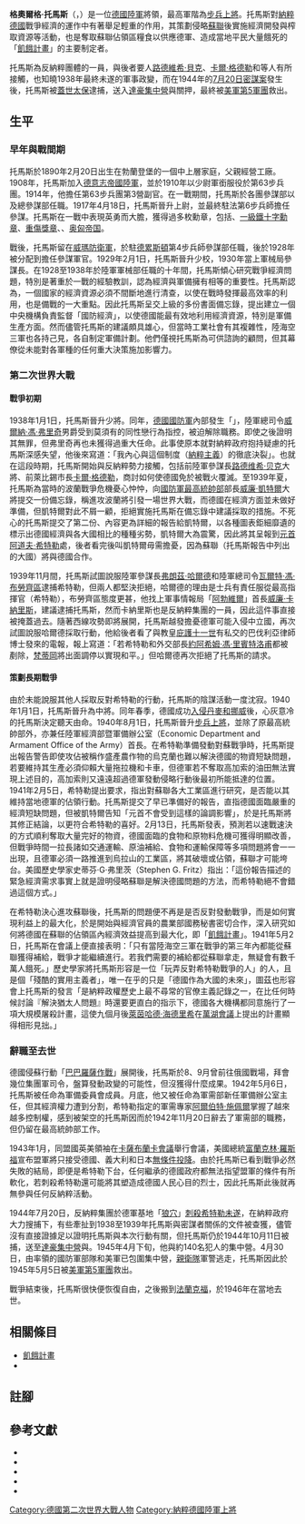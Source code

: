 {{noteTA
|G1=Military
|G2=地名
}}
{{軍人模板
|name=格奧爾格·托馬斯
|birth_name =Georg Thomas
|born={{birth date|1890|2|20}}
|died={{death date and age|1946|12|29|1890|2|20}}
|placeofbirth=[[德意志帝國|德意志帝國]][[勃兰登堡省|勃兰登堡省]][[福斯特_(勃兰登堡)|福斯特]]
|placeofdeath={{link-de|德國美軍佔領區|Amerikanische Besatzungszone}}[[美因河畔法蘭克福|美因河畔法蘭克福]]
|image=[[File:Bulgarian_Defense_Minister_Nikola_Mikhov_on_a_visit_to_Berlin.jpg|220px]] 
|caption=托馬斯（中）正與保加利亞國防部長{{le|尼古拉·米哈伊洛夫·米霍夫|Nikola Mikhov}}道別
|nickname=
|allegiance={{flag|德意志帝國}}<br>{{flag|威瑪共和國}}<br>{{flag|納粹德國}}
|serviceyears=1908年－1944年
|rank=[[步兵上將_(德國)|步兵上將]]
|commands=[[國防軍最高統帥部|國防軍最高統帥部]]國防經濟暨軍備辦公室首長
|branch=[[德意志帝國陸軍|德意志帝國陸軍]]<br>[[威瑪防衛軍|威瑪防衛軍]]<br>[[納粹德國陸軍|納粹德國陸軍]]
|unit=
|battles=[[第一次世界大戰|第一次世界大戰]]<br>[[第二次世界大戰|第二次世界大戰]]
|awards={{le|霍亨索倫王室勳章|House Order of Hohenzollern}}<br>[[功勋勋章_(普鲁士)|功勳勳章]]<br>[[一級鐵十字勳章|一級鐵十字勳章]]<br>[[重傷獎章|重傷獎章]]
|signature=
|laterwork=
|module=
}}
'''格奧爾格·托馬斯'''（{{lang-de|Georg Thomas}}，{{bd|1890年|2月20日|1946年|12月29日|catIdx=Thomas}}）是一位[[納粹德國陸軍|德國陸軍]]將領，最高軍階為[[步兵上將_(德國)|步兵上將]]。托馬斯對[[納粹德國|納粹德國]]戰爭經濟的運作中有著舉足輕重的作用，其策劃侵略[[蘇聯|蘇聯]]後實施經濟開發與榨取資源等活動，也是奪取蘇聯佔領區糧食以供應德軍、造成當地平民大量餓死的「[[飢餓計畫|飢餓計畫]]」的主要制定者。

托馬斯為反納粹團體的一員，與後者要人[[路德維希·貝克|路德維希·貝克]]、[[卡爾·格德勒|卡爾·格德勒]]和{{le|約翰內斯·波皮茲|Johannes Popitz}}等人有所接觸，也知曉1938年最終未遂的軍事政變，而在1944年的[[7月20日密謀案|7月20日密謀案]]發生後，托馬斯被[[蓋世太保|蓋世太保]]逮捕，送入[[達豪集中營|達豪集中營]]與{{le|弗洛森比格集中營|Flossenbürg concentration camp}}關押，最終被[[美國北方陸軍|美軍第5軍團]]救出。

==生平==
===早年與戰間期===
托馬斯於1890年2月20日出生在勃蘭登堡的一個中上層家庭，父親經營工廠。1908年，托馬斯加入[[德意志帝國陸軍|德意志帝國陸軍]]，並於1910年以少尉軍銜服役於第63步兵團。1914年，他擔任第63步兵團第3營副官。在一戰期間，托馬斯於各團參謀部以及總參謀部任職。1917年4月18日，托馬斯晉升上尉，並最終駐法第6步兵師擔任參謀。托馬斯在一戰中表現英勇而大膽，獲得過多枚勳章，包括{{le|霍亨索倫王室勳章|House Order of Hohenzollern}}、[[一級鐵十字勳章|一級鐵十字勳章]]、[[重傷獎章|重傷獎章]]、{{le|薩克森-梅寧根戰功榮譽十字勳章|Cross for Merit in War}}、[[奥匈帝国|奥匈帝国]]{{le|軍功勳章 (奧匈帝國)|Military Merit Medal (Austria-Hungary)|三級軍功勳章}}{{cfn|Mitcham|Mueller|y=2000|p=21}}。

戰後，托馬斯留在[[威瑪防衛軍|威瑪防衛軍]]，於駐[[德累斯頓|德累斯頓]]第4步兵師參謀部任職，後於1928年被分配到{{ld|陸軍軍械局 (德國國防軍)|Heereswaffenamt|陸軍軍械局}}擔任參謀軍官。1929年2月1日，托馬斯晉升少校，1930年當上軍械局參謀長。在1928至1938年於陸軍軍械部任職的十年間，托馬斯傾心研究戰爭經濟問題，特別是著重於一戰的經驗教訓，認為經濟與軍備擁有相等的重要性。托馬斯認為，一個國家的經濟資源必須不間斷地進行清查，以使在戰時發揮最高效率的利用，也是備戰的一大重點。因此托馬斯呈交上級的多份書面備忘錄，提出建立一個中央機構負責監督「國防經濟」，以使德國能最有效地利用經濟資源，特別是軍備生產方面{{cfn|Mitcham|Mueller|y=2000|p=21}}。然而儘管托馬斯的建議頗具雄心，但當時工業社會有其複雜性，陸海空三軍也各持己見，各自制定軍備計劃。他們僅視托馬斯為可供諮詢的顧問，但其幕僚從未能對各軍種的任何重大決策施加影響力{{cfn|Mitcham|Mueller|y=2000|p=22}}。

===第二次世界大戰===
====戰爭初期====
1938年1月1日，托馬斯晉升少將。同年，[[德國國防軍|德國國防軍]]內部發生「{{le|布隆堡-弗里奇事件|Blomberg–Fritsch affair}}」，陸軍總司令[[威爾納·馮·弗里奇|威爾納·馮·弗里奇]]男爵受到莫須有的同性戀行為指控，被迫解除職務。即使之後證明其無罪，但弗里奇再也未獲得過重大任命。此事使原本就對納粹政府抱持疑慮的托馬斯深感失望，他後來寫道：「我內心與這個制度（[[納粹主義|納粹主義]]）的徹底決裂」。也就在這段時期，托馬斯開始與反納粹勢力接觸，包括前陸軍參謀長[[路德维希·贝克|路德维希·贝克]]大將、前萊比錫市長[[卡爾·格德勒|卡爾·格德勒]]，商討如何使德國免於被戰火覆滅{{cfn|Mitcham|Mueller|y=2000|p=22}}。至1939年夏，托馬斯為當時的波蘭戰爭危機憂心忡忡，向[[國防軍最高統帥部|國防軍最高統帥部]]部長[[威廉·凱特爾|威廉·凱特爾]]大將提交一份備忘錄，稱進攻波蘭將引發一場世界大戰，而德國在經濟方面並未做好準備，但凱特爾對此不屑一顧，拒絕實施托馬斯在備忘錄中建議採取的措施。不死心的托馬斯提交了第二份、內容更為詳細的報告給凱特爾，以各種圖表鉅細靡遺的標示出德國經濟與各大國相比的種種劣勢，凱特爾大為震驚，因此將其呈報到[[元首_(納粹德國)|元首]][[阿道夫·希特勒|阿道夫·希特勒]]處，後者看完後叫凱特爾毋需擔憂，因為蘇聯（托馬斯報告中列出的大國）將與德國合作。

1939年11月間，托馬斯試圖說服陸軍參謀長[[弗朗茲·哈爾德|弗朗茲·哈爾德]]和陸軍總司令[[瓦爾特·馮·布勞齊區|瓦爾特·馮·布勞齊區]]逮捕希特勒，但兩人都堅決拒絕，哈爾德的理由是士兵有責任服從最高指揮官（希特勒），布勞齊區態度更甚，他找上軍事情報局「[[阿勃維爾|阿勃維爾]]」首長[[威廉·卡納里斯|威廉·卡納里斯]]，建議逮捕托馬斯，然而卡納里斯也是反納粹集團的一員，因此這件事直接被掩蓋過去{{cfn|Mitcham|Mueller|y=2000|p=23}}。隨著西線攻勢即將展開，托馬斯越發擔憂德軍可能入侵中立國，再次試圖說服哈爾德採取行動，他給後者看了與教皇[[庇護十一世|庇護十一世]]有私交的巴伐利亞律師{{le|約瑟夫·穆勒 (基社盟政治人物)|Josef Müller (CSU politician)|約瑟夫·穆勒}}博士發來的電報，報上寫道：「若希特勒和外交部長[[約阿希姆·馮·里賓特洛甫|約阿希姆·馮·里賓特洛甫]]都被剷除，[[梵蒂岡|梵蒂岡]]將出面調停以實現和平。」但哈爾德再次拒絕了托馬斯的請求{{cfn|Mitcham|Mueller|y=2000|p=23}}。

====策劃長期戰爭====
由於未能說服其他人採取反對希特勒的行動，托馬斯的陰謀活動一度沈寂。1940年1月1日，托馬斯晉升為中將。同年春季，德國成功[[威瑟演習行動|入侵丹麥和挪威]]後，心灰意冷的托馬斯決定聽天由命。1940年8月1日，托馬斯晉升[[步兵上將_(德國)|步兵上將]]，並除了原最高統帥部外，亦兼任陸軍經濟部暨軍備辦公室（Economic Department and Armament Office of the Army）首長。在希特勒準備發動對蘇戰爭時，托馬斯提出報告警告即使攻佔被稱作盛產農作物的烏克蘭也難以解決德國的物資短缺問題，若要維持其生產必須仰賴大量拖拉機和卡車，但德軍若不奪取高加索的油田無法實現上述目的，高加索則又遠遠超過德軍發動侵略行動後最初所能抵達的位置{{cfn|弗里茨|y=2017|p=58}}。1941年2月5日，希特勒提出要求，指出對蘇聯各大工業區進行研究，是否能以其維持當地德軍的佔領行動。托馬斯提交了早已準備好的報告，直指德國面臨嚴重的經濟短缺問題，但被凱特爾告知「元首不會受到這樣的論調影響」，於是托馬斯將其修正結論，以更符合希特勒的喜好。2月13日，托馬斯發表{{單雙書名號轉換|東線軍事行動對國防經濟的影響}}，預測若以速戰速決的方式順利奪取大量完好的物資，德國面臨的食物和原物料危機可獲得明顯改善，但戰爭時間一拉長諸如交通運輸、原油補給、食物和運輸保障等多項問題將會一一出現，且德軍必須一路推進到烏拉山的工業區，將其破壞或佔領，蘇聯才可能垮台{{cfn|弗里茨|y=2017|p=59}}。美國歷史學家史蒂芬·G·弗里茨（Stephen G. Fritz）指出：「這份報告描述的緊急經濟需求事實上就是證明侵略蘇聯是解決德國問題的方法，而希特勒絕不會錯過這個方式。{{cfn|弗里茨|y=2017|p=59}}」

在希特勒決心進攻蘇聯後，托馬斯的問題便不再是是否反對發動戰爭，而是如何實現利益上的最大化，於是開始與經濟官員的農業部國務秘書{{le|赫伯特·巴克|Herbert Backe}}密切合作，深入研究如何將德國在蘇聯的佔領區內經濟效益提高到最大化{{cfn|弗里茨|y=2017|p=60}}，即「[[飢餓計畫|飢餓計畫]]」。1941年5月2日，托馬斯在會議上便直接表明：「只有當陸海空三軍在戰爭的第三年內都能從蘇聯獲得補給，戰爭才能繼續進行。若我們需要的補給都從蘇聯拿走，無疑會有數千萬人餓死。{{cfn|弗里茨|y=2017|p=61}}」歷史學家{{le|亞當·圖茲|Adam Tooze}}將托馬斯形容是一位「玩弄反對希特勒戰爭的人」的人，且是個「殘酷的實用主義者」，唯一在乎的只是「德國作為大國的未來」{{cfn|Tooze|y=2006|p=478}}，圖茲也形容會上托馬斯的發言「是納粹政權歷史上最不尋常的官僚主義記錄之一，在比任何時候討論『解決猶太人問題』時還要更直白的指示下，德國各大機構都同意施行了一項大規模屠殺計畫，這使九個月後[[萊茵哈德·海德里希|萊茵哈德·海德里希]]在[[萬湖會議|萬湖會議]]上提出的計畫顯得相形見拙。{{cfn|Tooze|y=2006|p=479}}」

===辭職至去世===
德國侵蘇行動「[[巴巴羅薩作戰|巴巴羅薩作戰]]」展開後，托馬斯於8、9月曾前往俄國戰場，拜會幾位集團軍司令，盤算發動政變的可能性，但沒獲得什麼成果{{cfn|Mitcham|Mueller|y=2000|p=23}}。1942年5月6日，托馬斯被任命為軍備委員會成員。月底，他又被任命為軍需部新任軍備辦公室主任，但其經濟權力遭到分割，希特勒指定的軍需專家[[阿爾伯特·施佩爾|阿爾伯特·施佩爾]]掌握了越來越多控制權，感到被架空的托馬斯因而於1942年11月20日辭去了軍需部的職務，但仍留在最高統帥部工作{{cfn|Mitcham|Mueller|y=2000|p=24}}。

1943年1月，同盟國英美領袖在[[卡薩布蘭卡會議|卡薩布蘭卡會議]]舉行會議，美國總統[[富蘭克林·羅斯福|富蘭克林·羅斯福]]宣布盟軍將只接受德國、義大利和日本[[無條件投降|無條件投降]]。由於托馬斯已看到戰爭必然失敗的結局，即便是希特勒下台，任何繼承的德國政府都無法指望盟軍的條件有所軟化，若刺殺希特勒還可能將其塑造成德國人民心目的烈士，因此托馬斯此後就再無參與任何反納粹活動{{cfn|Mitcham|Mueller|y=2000|p=24}}。

1944年7月20日，反納粹集團於德軍基地「[[狼穴|狼穴]]」[[720密謀案|刺殺希特勒未遂]]，在納粹政府大力搜捕下，有些牽扯到1938至1939年托馬斯與密謀者關係的文件被查獲，儘管沒有直接證據足以證明托馬斯與本次行動有關，但托馬斯仍於1944年10月11日被捕，送至[[達豪集中營|達豪集中營]]與{{le|弗洛森比格集中營|Flossenbürg concentration camp}}{{cfn|Thomas}}。1945年4月下旬，他與約140名犯人{{le|集中營囚犯至蒂羅爾州的轉移行動|Transport of concentration camp inmates to Tyrol|被轉移至蒂羅爾州}}的集中營。4月30日，由{{le|維查德·馮·阿爾文斯萊本|Wichard von Alvensleben}}率領的國防軍部隊和美軍已包圍集中營，[[親衛隊|親衛隊]]軍警逃走，托馬斯因此於1945年5月5日被[[美國北方陸軍|美軍第5軍團]]救出{{cfn|Diese Seite gibt es nicht}}。

戰爭結束後，托馬斯很快便恢復自由，之後搬到[[法蘭克福|法蘭克福]]，於1946年在當地去世{{cfn|Mitcham|Mueller|y=2000|p=24}}。

==相關條目==
*[[飢餓計畫|飢餓計畫]]
*{{le|國防軍無罪論|Myth of the clean Wehrmacht}}

==註腳==
{{reflist|3}}

==參考文獻==
{{refbegin}}
*{{cite book|author=史蒂芬·G·弗里茨 |title=东线战事 希特勒的东方灭绝战 |date=2017 |publisher=时代文艺出版社 |location=长春 |language=zh |ref={{sfnRef|弗里茨|y=2017}}}}
*{{cite book|last1=Mitcham|first1=Samuel W.|last2=Mueller|first2=Gene|title=Hitler's Commanders: Officers of the Wehrmacht, the Luftwaffe, the Kriegsmarine, and the Waffen-SS|year=2000|publisher=Cooper Square Press|language=en|isbn=978-0-8154-1131-4|ref={{sfnRef|Mitcham|Mueller|y=2000}}}}
*{{cite web |title=Diese Seite gibt es nicht |url=http://www.georg-elser-arbeitskreis.de/texts/niederdorf.htm |website=www.georg-elser-arbeitskreis.de |accessdate=2020-12-20 |archiveurl=https://web.archive.org/web/20080314090141/http://www.georg-elser-arbeitskreis.de/texts/niederdorf.htm |archivedate=2008-03-14 |language=de |ref={{sfnRef|Diese Seite gibt es nicht}}}}
*{{cite web |last1=Thomas|first1=Georg |title=My Part in the Fight Against Hitler |url=http://lawcollections.library.cornell.edu/nuremberg/catalog/nur:00654 |website=lawcollections.library.cornell.edu |accessdate=2020-12-20 |language=en |ref={{sfnRef|Thomas}}}}
*{{cite book |last1=Tooze |first1=J. Adam |title=The wages of destruction : the making and breaking of the Nazi economy |publisher=Allen Lane |location=London |isbn=978-0-7139-9566-4 |language=en|ref={{sfnRef|Tooze|y=2006}}}}
{{refend}}

{{Portal bar|歷史|軍事|第二次世界大戰|納粹德國|蘇聯}}
{{Authority control}}
{{DEFAULTSORT: Thomas, Georg}}
[[Category:德國第二次世界大戰人物|Category:德國第二次世界大戰人物]]
[[Category:納粹德國陸軍上將|Category:納粹德國陸軍上將]]